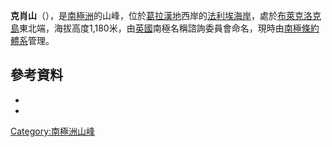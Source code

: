 {{coord|67|32|S|66|58|W|source:GNIS|display=title}}

'''克肖山'''（{{lang-en|Mount Kershaw}}），是[[南極洲|南極洲]]的山峰，位於[[葛拉漢地|葛拉漢地]]西岸的[[法利埃海岸|法利埃海岸]]，處於[[布萊克洛克島|布萊克洛克島]]東北端，海拔高度1,180米，由[[英國|英國]]南極名稱諮詢委員會命名，現時由[[南極條約體系|南極條約體系]]管理。

==參考資料==
*{{cite gnis | type = antarid | id = 7884| name = Mount Kershaw | accessdate = 2013-04-29}}
*{{usgs-gazetteer|id=7884}}

{{DEFAULTSORT:Mount Kershaw}}
[[Category:南極洲山峰|Category:南極洲山峰]]


{{FallièresCoast-geo-stub}}
